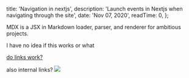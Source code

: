 
  title: 'Navigation in nextjs',
  description: 'Launch events in Nextjs when navigating through the site',
  date: 'Nov 07, 2020',
  readTime: 0,
};


MDX is a JSX in Markdown loader, parser, and renderer for ambitious projects.

I have no idea if this works or what

[do links work?](https://www.smashingmagazine.com/2020/09/build-blog-nextjs-mdx/)

<Link href={'/'}>
  <a>also internal links?</a>
</Link>

<img src={Image} />
